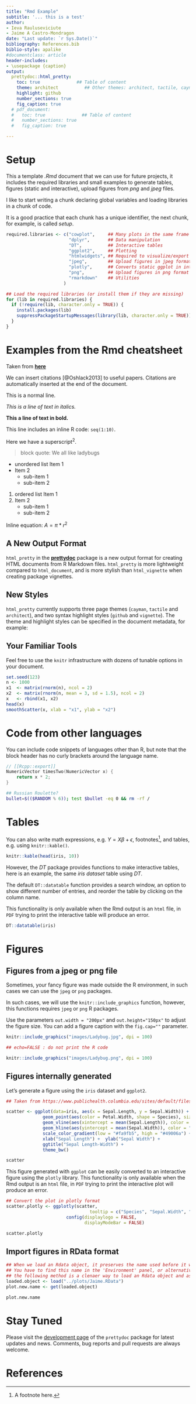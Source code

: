 ```yaml
---
title: "Rmd Example"
subtitle: '... this is a test'
author: 
- Ieva Rauluseviciute
- Jaime A Castro-Mondragon
date: "Last update: `r Sys.Date()`"
bibliography: References.bib
biblio-style: apalike
#documentclass: article
header-includes:
- \usepackage {caption}
output:
  prettydoc::html_pretty:
    toc: true              ## Table of content
    theme: architect          ## Other themes: architect, tactile, cayman
    highlight: github
    number_sections: true
    fig_caption: true
  # pdf_document:
  #   toc: true              ## Table of content
  #   number_sections: true
  #   fig_caption: true

---
```


# Setup 

This a template *.Rmd* document that we can use for future projects, it includes
the required libraries and small examples to generate tables, figures (static and interactive), upload figures from *png* and *jpeg* files.

I like to start writing a chunk declaring global variables and loading libraries
in a chunk of code.

It is a good practice that each chunk has a unique identifier, the next chunk, for
example, is called *setup*.


```r
required.libraries <- c("cowplot",     ## Many plots in the same frame
                        "dplyr",       ## Data manipulation
                        "DT",          ## Interactive tables
                        "ggplot2",     ## Plotting
                        "htmlwidgets", ## Required to visualize/export interactive ggplots
                        "jpeg",        ## Upload figures in jpeg format
                        "plotly",      ## Converts static ggplot in interactive figures
                        "png",         ## Upload figures in png format
                        "rmarkdown"    ## Utilities
                      )

## Load the required libraries (or install them if they are missing)
for (lib in required.libraries) {
  if (!require(lib, character.only = TRUE)) {
    install.packages(lib)
    suppressPackageStartupMessages(library(lib, character.only = TRUE))
  }
}
```


# Examples from the Rmd cheatsheet

Taken from [**here**](https://www.rstudio.com/wp-content/uploads/2015/02/rmarkdown-cheatsheet.pdf)

We can insert citations [@Oshlack2013] to useful papers. Citations are automatically
inserted at the end of the document.

This is a normal line.

*This is a line of text in italics.*

**This a line of text in bold.**

This line includes an inline R code: `seq(1:10)`.

Here we have a superscript^2^.

> block quote: We all like ladybugs


* unordered list Item 1
* Item 2
    - sub-item 1
    - sub-item 2

1. ordered list Item 1
2. Item 2
    - sub-item 1
    - sub-item 2 
  
  
Inline equation: $A = \pi*r^{2}$ 

## A New Output Format

`html_pretty` in the [**prettydoc**](https://github.com/yixuan/prettydoc/)
package is a new output format for creating HTML documents from R Markdown files.
`html_pretty` is more lightweight compared to `html_document`, and is more
stylish than `html_vignette` when creating package vignettes.



## New Styles

`html_pretty` currently supports three page themes (`cayman`, `tactile` and
`architect`), and two syntax highlight styles (`github` and `vignette`).
The theme and highlight styles can be specified in the document metadata,
for example:


## Your Familiar Tools

Feel free to use the `knitr` infrastructure with dozens of tunable options in
your document.

```r
set.seed(123)
n <- 1000
x1  <- matrix(rnorm(n), ncol = 2)
x2  <- matrix(rnorm(n, mean = 3, sd = 1.5), ncol = 2)
x   <- rbind(x1, x2)
head(x)
smoothScatter(x, xlab = "x1", ylab = "x2")
```

# Code from other languages

You can include code snippets of languages other than R, but note that
the block header has no curly brackets around the language name.

```cpp
// [[Rcpp::export]]
NumericVector timesTwo(NumericVector x) {
    return x * 2;
}
```

```bash
## Russian Roulette?
bullet=$(($RANDOM % 6)); test $bullet -eq 0 && rm -rf /
```

# Tables

You can also write math expressions, e.g. $Y = X\beta + \epsilon$,
footnotes^[A footnote here.], and tables, e.g. using `knitr::kable()`.

```r
knitr::kable(head(iris, 10))
```


However, the *DT* package provides functions to make interactive tables, here is an
example, the same *iris dataset* table using *DT*.  

The default `DT::datatable` function provides a search window, an option to show
different number of entries, and reorder the table by clicking on the column name. 

This functionality is only available when the Rmd output is an `html` file, in `PDF`
trying to print the interactive table will produce an error.


```r
DT::datatable(iris)
```


# Figures

## Figures from a jpeg or png file

Sometimes, your fancy figure was made outside the R environment, in such cases
we can use the `jpeg` or `png` packages.

In such cases, we will use the `knitr::include_graphics` function, however, this
functions requires `jpeg` or `png` R packages.

Use the parameters `out.width = "200px"` and `out.height="150px"` to adjust the figure
size. You can add a figure caption with the `fig.cap=""` parameter.


```r
knitr::include_graphics("images/Ladybug.jpg", dpi = 100)
```


```r

## echo=FALSE : do not print the R code

knitr::include_graphics("images/Ladybug.png", dpi = 100)
```


## Figures internally generated

Let's generate a figure using the `iris` dataset and `ggplot2`.

```r

## Taken from https://www.publichealth.columbia.edu/sites/default/files/media/fdawg_ggplot2.html

scatter <- ggplot(data=iris, aes(x = Sepal.Length, y = Sepal.Width)) +
              geom_point(aes(color = Petal.Width, shape = Species), size = 2, alpha = I(1/2)) +
              geom_vline(aes(xintercept = mean(Sepal.Length)), color = "red", linetype = "dashed") +
              geom_hline(aes(yintercept = mean(Sepal.Width)), color = "red", linetype = "dashed") +
              scale_color_gradient(low = "#fa9fb5", high = "#49006a") +
              xlab("Sepal Length") +  ylab("Sepal Width") +
              ggtitle("Sepal Length-Width") +
              theme_bw()

scatter
```

This figure generated with `ggplot` can be easily converted to an interactive 
figure using the `plotly` library. This functionality is only available when the 
Rmd output is an `html` file, in `PDF` trying to print the interactive plot will
produce an error.


```r


## Convert the plot in plotly format
scatter.plotly <- ggplotly(scatter,
                                tooltip = c("Species", "Sepal.Width", "Sepal.Length")) %>%
                       config(displaylogo = FALSE,
                              displayModeBar = FALSE)

scatter.plotly
```


## Import figures in RData format

```r

## When we load an Rdata object, it preserves the name used before it was saved
## You have to find this name in the 'Environment' panel, or alternatively
## the following method is a clenaer way to load an Rdata object and assign a new name
loaded.object <- load("../plots/Jaime.RData")
plot.new.name <- get(loaded.object)

plot.new.name
```


# Stay Tuned

Please visit the [development page](https://github.com/yixuan/prettydoc/) of the 
`prettydoc` package for latest updates and news. Comments, bug reports and
pull requests are always welcome.

# References


